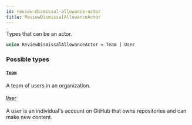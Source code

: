 ```yaml
---
id: review-dismissal-allowance-actor
title: ReviewDismissalAllowanceActor
---
```


Types that can be an actor.

```graphql
union ReviewDismissalAllowanceActor = Team | User
```

### Possible types

#### [`Team`](/docs/api/objects/team)

A team of users in an organization.

#### [`User`](/docs/api/objects/user)

A user is an individual's account on GitHub that owns repositories and can make new content.
